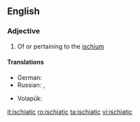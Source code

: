 ==English==

===Adjective===
{{en-adj|-}}

# Of or pertaining to the [[ischium]]

====Translations====
{{trans-top|of or pertaining to the ischium}}
* German: {{t|de|ischiatisch}}
* Russian: {{t+|ru|седа́лищный}}, {{t|ru|ишиа́сный}}
{{trans-mid}}
* Volapük: {{t|vo|skiadik}}
{{trans-bottom}}

[[it:ischiatic]]
[[ro:ischiatic]]
[[ta:ischiatic]]
[[vi:ischiatic]]